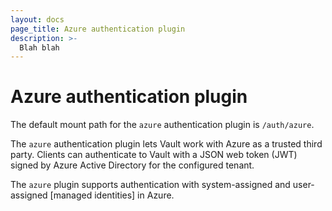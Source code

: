 ```yaml
---
layout: docs
page_title: Azure authentication plugin
description: >-
  Blah blah
---
```


# Azure authentication plugin

<Highlight title="Default mount path">

  The default mount path for the `azure` authentication plugin is `/auth/azure`.

</Highlight>

The `azure` authentication plugin lets Vault work with Azure as a trusted third
party. Clients can authenticate to Vault with a JSON web token (JWT) signed by
Azure Active Directory for the configured tenant.

The `azure` plugin supports authentication with system-assigned and
user-assigned [managed identities] in Azure.

<!-- External link definitions -->

[managed-identities]: https://learn.microsoft.com/en-us/azure/active-directory/managed-identities-azure-resources/managed-identities-status
